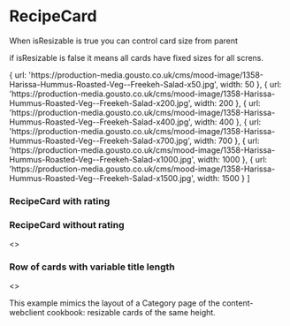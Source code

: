 
<Meta title="RecipeCard" component={RecipeCard} />

# RecipeCard

When isResizable is true you can control card size from parent

if isResizable is false it means all cards have fixed sizes for all screns.

<Props of={RecipeCard} />

  {
    url: 'https:\/\/production-media.gousto.co.uk\/cms\/mood-image\/1358-Harissa-Hummus-Roasted-Veg--Freekeh-Salad-x50.jpg',
    width: 50
  },
  {
    url: 'https:\/\/production-media.gousto.co.uk\/cms\/mood-image\/1358-Harissa-Hummus-Roasted-Veg--Freekeh-Salad-x200.jpg',
    width: 200
  },
  {
    url: 'https:\/\/production-media.gousto.co.uk\/cms\/mood-image\/1358-Harissa-Hummus-Roasted-Veg--Freekeh-Salad-x400.jpg',
    width: 400
  },
  {
    url: 'https:\/\/production-media.gousto.co.uk\/cms\/mood-image\/1358-Harissa-Hummus-Roasted-Veg--Freekeh-Salad-x700.jpg',
    width: 700
  },
  {
    url: 'https:\/\/production-media.gousto.co.uk\/cms\/mood-image\/1358-Harissa-Hummus-Roasted-Veg--Freekeh-Salad-x1000.jpg',
    width: 1000
  },
  {
    url: 'https:\/\/production-media.gousto.co.uk\/cms\/mood-image\/1358-Harissa-Hummus-Roasted-Veg--Freekeh-Salad-x1500.jpg',
    width: 1500
  }
]

### RecipeCard with rating
<Preview>
  <Story name="RecipeCard with rating">
    <RecipeCard
      title={text('title', title)}
      media={object('media', media)}
      rating={object('rating', { amountOfReviews: 46, average: 4, size })}
      cookingTime={number('cookingTime', 35)}
      isResizable={boolean('isResizable', false)}
      hasHoverEffect={boolean('hasHoverEffect', false)}
      hasMargin={boolean('hasMargin', true)}
      hasRectangularImageOnMobile={boolean('hasRectangularImageOnMobile', false)}
      fitHeight={boolean('fitHeight', false)}
    />
  </Story>
</Preview>

### RecipeCard without rating
<Preview>
  <Story name="RecipeCard without rating">
    <>
      <RecipeCard
        title={title}
        media={media}
        cookingTime={35}
        isResizable={false}
        hasHoverEffect={false}
      />
      <RecipeCard
        title={title}
        media={media}
        rating={{ amountOfReviews: null, average: null, size }}
        cookingTime={35}
        isResizable={false}
        hasHoverEffect={false}
      />
    </>
  </Story>
</Preview>

### Row of cards with variable title length
<Preview>
  <Story name="Multiple cards with variable title length">
    <>
      <p>
        This example mimics the layout of a Category page of the
        content-webclient cookbook: resizable cards of the same height.
      </p>
      <MultipleCardsStory nCards={number('nCards', 4, { min: 1, max: 4 })} />
    </>
  </Story>
</Preview>
